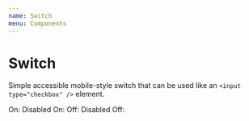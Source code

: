 ```yaml
---
name: Switch
menu: Components
---
```




# Switch

Simple accessible mobile-style switch that can be used like an `<input type="checkbox" />` element.

<Playground>
	<InlineList spacing="s">
		On: <Switch checked />
		Disabled On: <Switch checked disabled />
		Off: <Switch checked={false} />
		Disabled Off: <Switch disabled />
	</InlineList>
</Playground>
